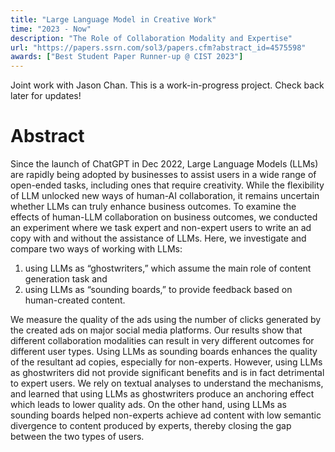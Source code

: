 ```yaml
---
title: "Large Language Model in Creative Work"
time: "2023 - Now"
description: "The Role of Collaboration Modality and Expertise"
url: "https://papers.ssrn.com/sol3/papers.cfm?abstract_id=4575598"
awards: ["Best Student Paper Runner-up @ CIST 2023"]
---
```


Joint work with Jason Chan. This is a work-in-progress project. Check back later for updates!

# Abstract

  Since the launch of ChatGPT in Dec 2022, Large Language Models (LLMs) are rapidly being adopted by businesses to assist users in a wide range of open-ended tasks, including ones that require creativity. While the flexibility of LLM unlocked new ways of human-AI collaboration, it remains uncertain whether LLMs can truly enhance business outcomes. To examine the effects of human-LLM collaboration on business outcomes, we conducted an experiment where we task expert and non-expert users to write an ad copy with and without the assistance of LLMs. Here, we investigate and compare two ways of working with LLMs:
  
  1. using LLMs as “ghostwriters,” which assume the main role of content generation task and
  2. using LLMs as “sounding boards,” to provide feedback based on human-created content.
  
  We measure the quality of the ads using the number of clicks generated by the created ads on major social media platforms. Our results show that different collaboration modalities can result in very different outcomes for different user types. Using LLMs as sounding boards enhances the quality of the resultant ad copies, especially for non-experts. However, using LLMs as ghostwriters did not provide significant benefits and is in fact detrimental to expert users. We rely on textual analyses to understand the mechanisms, and learned that using LLMs as ghostwriters produce an anchoring effect which leads to lower quality ads. On the other hand, using LLMs as sounding boards helped non-experts achieve ad content with low semantic divergence to content produced by experts, thereby closing the gap between the two types of users.